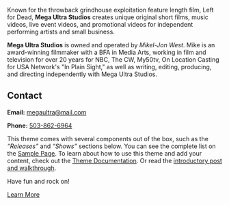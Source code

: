 <Banner />

<Container>


<Youtube url="https://www.youtube.com/watch?v=AkXbEKXBdwg" />


Known for the throwback grindhouse exploitation feature length film, Left for Dead, **Mega Ultra Studios** creates unique original short films, music videos, live event videos, and promotional videos for independent performing artists and small business.

**Mega Ultra Studios** is owned and operated by *Mikel-Jon West*. Mike is an award-winning filmmaker with a BFA in Media Arts, working in film and television for over 20 years for NBC, The CW, My50tv, On Location Casting for USA Network's "In Plain Sight," as well as writing, editing, producing, and directing independently with Mega Ultra Studios.

<Releases releases={props.releases} />

<Shows shows={props.shows} />

## Contact

<!--
  The `id="contact"` attribute below is for creating internal anchor link.
  You can remove/change it, but make sure you edit the corresponding link
  in src/gatsby-theme-musician/config/navigation.yml
  See: https://learn.freecodecamp.org/responsive-web-design/basic-html-and-html5/link-to-internal-sections-of-a-page-with-anchor-elements/
-->

<div id="contact" className="text-center">

**Email:** <megaultra@mail.com>

**Phone:** [503-862-6964‬](tel:5038626964)

</div>

This theme comes with several components out of the box, such as the _“Releases”_ and _“Shows”_ sections below. You can see the complete list on the [Sample Page](/sample-page). To learn about how to use this theme and add your content, check out the [Theme Documentation](https://github.com/ekafyi/gatsby-theme-musician/tree/master/docs). Or read the [introductory post and walkthrough](https://dev.to/ekafyi/make-a-landing-page-for-your-band-in-30-minutes-with-gatsby-theme-musician-2227).

Have fun and rock on!

<p className="text-center">
  <a class="gtm-button" href="https://github.com/ekafyi/gatsby-theme-musician/tree/master/docs" rel="external">
    Learn More
  </a>
</p>

</Container>
